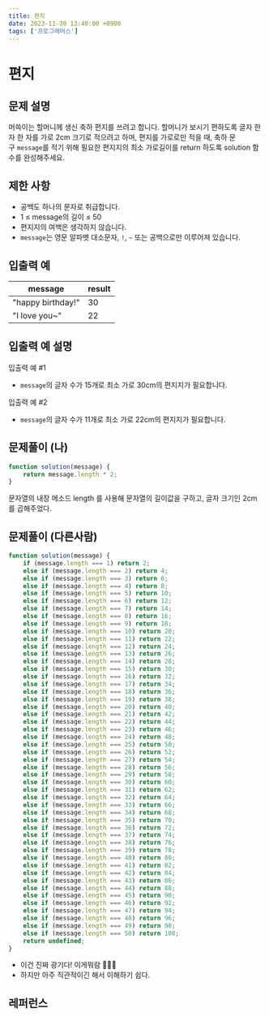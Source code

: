 ```yaml
---
title: 편지
date: 2023-11-30 13:40:00 +0900
tags: ['프로그래머스']
---
```


# 편지

## 문제 설명

머쓱이는 할머니께 생신 축하 편지를 쓰려고 합니다.
할머니가 보시기 편하도록 글자 한 자 한 자를 가로 2cm 크기로 적으려고 하며, 편지를 가로로만 적을 때, 축하 문구 `message`를 적기 위해 필요한 편지지의 최소 가로길이를 return 하도록 solution 함수를 완성해주세요.

## **제한 사항**

- 공백도 하나의 문자로 취급합니다.
- 1 ≤ message의 길이 ≤ 50
- 편지지의 여백은 생각하지 않습니다.
- `message`는 영문 알파벳 대소문자, `!`, `~` 또는 공백으로만 이루어져 있습니다.

## **입출력 예**

| message | result |
| --- | --- |
| "happy birthday!" | 30 |
| "I love you~" | 22 |

## **입출력 예 설명**

입출력 예 #1

- `message`의 글자 수가 15개로 최소 가로 30cm의 편지지가 필요합니다.

입출력 예 #2

- `message`의 글자 수가 11개로 최소 가로 22cm의 편지지가 필요합니다.

## **문제풀이 (나)**

```jsx
function solution(message) {
    return message.length * 2;
}
```

문자열의 내장 메소드 length 를 사용해 문자열의 길이값을 구하고, 글자 크기인 2cm 를 곱해주었다.

## **문제풀이 (다른사람)**

```jsx
function solution(message) {
    if (message.length === 1) return 2;
    else if (message.length === 2) return 4;
    else if (message.length === 3) return 6;
    else if (message.length === 4) return 8;
    else if (message.length === 5) return 10;
    else if (message.length === 6) return 12;
    else if (message.length === 7) return 14;
    else if (message.length === 8) return 16;
    else if (message.length === 9) return 18;
    else if (message.length === 10) return 20;
    else if (message.length === 11) return 22;
    else if (message.length === 12) return 24;
    else if (message.length === 13) return 26;
    else if (message.length === 14) return 28;
    else if (message.length === 15) return 30;
    else if (message.length === 16) return 32;
    else if (message.length === 17) return 34;
    else if (message.length === 18) return 36;
    else if (message.length === 19) return 38;
    else if (message.length === 20) return 40;
    else if (message.length === 21) return 42;
    else if (message.length === 22) return 44;
    else if (message.length === 23) return 46;
    else if (message.length === 24) return 48;
    else if (message.length === 25) return 50;
    else if (message.length === 26) return 52;
    else if (message.length === 27) return 54;
    else if (message.length === 28) return 56;
    else if (message.length === 29) return 58;
    else if (message.length === 30) return 60;
    else if (message.length === 31) return 62;
    else if (message.length === 32) return 64;
    else if (message.length === 33) return 66;
    else if (message.length === 34) return 68;
    else if (message.length === 35) return 70;
    else if (message.length === 36) return 72;
    else if (message.length === 37) return 74;
    else if (message.length === 38) return 76;
    else if (message.length === 39) return 78;
    else if (message.length === 40) return 80;
    else if (message.length === 41) return 82;
    else if (message.length === 42) return 84;
    else if (message.length === 43) return 86;
    else if (message.length === 44) return 88;
    else if (message.length === 45) return 90;
    else if (message.length === 46) return 92;
    else if (message.length === 47) return 94;
    else if (message.length === 48) return 96;
    else if (message.length === 49) return 98;
    else if (message.length === 50) return 100;
    return undefined;
}
```

- 이건 진짜 광기다! 이게뭐람 🤣🤣🤣
- 하지만 아주 직관적이긴 해서 이해하기 쉽다.

## **레퍼런스**